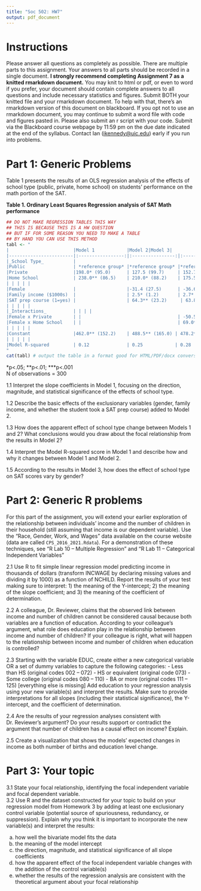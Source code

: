 ```yaml
---
title: "Soc 502: HW7"
output: pdf_document
---
```


# Instructions
Please answer all questions as completely as possible.  There are multiple parts to this assignment.  Your answers to all parts should be recorded in a single document. **I strongly recommend completing Assignment 7 as a knitted rmarkdown document.** You may knit to html or pdf, or even to word if you prefer, your document should contain complete answers to all questions and include necessary statistics and figures. Submit BOTH your knitted file and your rmarkdown document. To help with that, there’s an rmarkdown version of this document on blackboard. If you opt not to use an rmarkdown document, you may continue to submit a word file with code and figures pasted in. Please also submit an r script with your code. Submit via the Blackboard course webpage by 11:59 pm on the due date indicated at the end of the syllabus. Contact Ian ([ikennedy@uic.edu](ikennedy@uic.edu)) early if you run into problems.   

# Part 1: Generic Problems  
   
Table 1 presents the results of an OLS regression analysis of the effects of school type (public, private, home school)
on students’ performance on the math portion of the SAT.

**Table 1. Ordinary Least Squares Regression analysis of SAT Math performance**  
  
```r
## DO NOT MAKE REGRESSION TABLES THIS WAY
## THIS IS BECAUSE THIS IS A HW QUESTION
## BUT IF FOR SOME REASON YOU NEED TO MAKE A TABLE
## BY HAND YOU CAN USE THIS METHOD
tabl <- "
|                        |Model 1            |Model 2|Model 3|
|------------------------|:-----------------:|:----------------:|:----------------:|
|_School Type_           |
|Public                  | *reference group* |*reference group* |*reference group* |
|Private                 |198.0* (95.0)      | 127.5 (99.7)     | 152.7 (102.2) |
|Home School             | 238.0** (86.5)    | 210.0* (88.2)    | 175.5* (89.4)|
| | | | |
|Female                  |                   |-31.4 (27.5)      | -36.6 (32.6)|
|Family income ($1000s)  |                   | 2.5* (1.2)       | 2.7* (1.3)|
|SAT prep course (1=yes) |                   | 64.3** (23.2)     | 63.8** (23.8) |  
| | | | |
|_Interactions_          | | | |
|Female x Private        | |                                    | -50.5* (24.8)|
|Female x Home School    | |                                    | 69.0* (33.5)|
| | | | |
|Constant                |462.0** (152.2)    | 488.5** (165.0) | 478.2** (166.1)|
| | | | |
|Model R-squared         | 0.12              | 0.25            | 0.28 |
"
cat(tabl) # output the table in a format good for HTML/PDF/docx conversion
```
   
    
\*p<.05; \*\*p<.01; \*\*\*p<.001  
N of observations = 300  
  
  
  
1.1 Interpret the slope coefficients in Model 1, focusing on the direction, magnitude, and statistical significance of the effects of school type.  
  
1.2 Describe the basic effects of the exclusionary variables (gender, family income, and whether the student took a SAT prep course) added to Model 2.  
  
1.3 How does the apparent effect of school type change between Models 1 and 2? What conclusions would you draw about the focal relationship from the results in Model 2?  
  
1.4 Interpret the Model R-squared score in Model 1 and describe how and why it changes between Model 1 and Model 2.  

1.5 According to the results in Model 3, how does the effect of school type on SAT scores vary by gender?
  

# Part 2: Generic R problems
  
For this part of the assignment, you will extend your earlier exploration of the relationship between individuals’ income and the number of children in their household (still assuming that income is our dependent variable).  Use the "Race, Gender, Work, and Wages" data available on the course website (data are called `CPS_2016_2021.Rdata`). For a demonstration of these techniques, see “R Lab 10 – Multiple Regression” and “R Lab 11 – Categorical Independent Variables”   
  
2.1	Use R to fit simple linear regression model predicting income in thousands of dollars (transform INCWAGE by declaring missing values and dividing it by 1000) as a function of NCHILD. Report the results of your test making sure to interpret: 1) the meaning of the Y-intercept; 2) the meaning of the slope coefficient; and 3) the meaning of the coefficient of determination.  
  
2.2	A colleague, Dr. Reviewer, claims that the observed link between income and number of children cannot be considered causal because both variables are a function of education.  According to your colleague’s argument, what role does education play in the relationship between income and number of children?  If your colleague is right, what will happen to the relationship between income and number of children when education is controlled?   
  
2.3	Starting with the variable EDUC, create either a new categorical variable OR a set of dummy variables to capture the following categories: 
  - Less than HS (original codes 002 – 072) 
  -	HS or equivalent (original code 073) 
  -	Some college (original codes 080 – 110) 
  -	BA or more (original codes 111 – 125) [everything else is missing] 
Add education to your regression analysis using your new variable(s) and interpret the results.  Make sure to provide interpretations for all slopes (including their statistical significance), the Y-intercept, and the coefficient of determination.  
  
2.4	Are the results of your regression analyses consistent with Dr. Reviewer’s argument?  Do your results support or contradict the argument that number of children has a causal effect on income?  Explain.  
  
2.5	Create a visualization that shows the models’ expected changes in income as both number of births and education level change. 



# Part 3: Your topic  
  
3.1	State your focal relationship, identifying the focal independent variable and focal dependent variable.     	
3.2	Use R and the dataset constructed for your topic to build on your regression model from Homework 3 by adding at least one exclusionary control variable (potential source of spuriousness, redundancy, or suppression).  Explain why you think it is important to incorporate the new variable(s) and interpret the results:  
  
  a. how well the bivariate model fits the data  
  b. the meaning of the model intercept  
  c. the direction, magnitude, and statistical significance of all slope coefficients  
  d. how the apparent effect of the focal independent variable changes with the addition of the control variable(s)  
  e. whether the results of the regression analysis are consistent with the theoretical argument about your focal relationship 


  